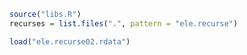 
```r
source("libs.R")
recurses = list.files(".", pattern = "ele.recurse")

load("ele.recurse02.rdata")
```

